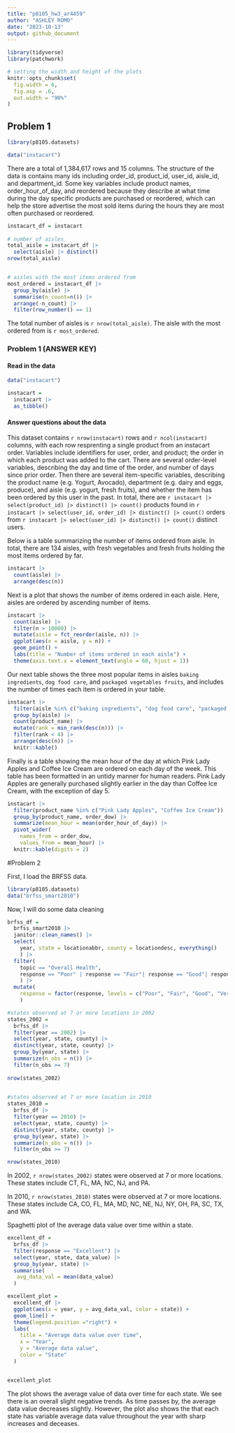 ```yaml
---
title: "p8105_hw3_ar4459"
author: "ASHLEY ROMO"
date: "2023-10-13"
output: github_document
---
```


```r
library(tidyverse)
library(patchwork)

# setting the width and height of the plots
knitr::opts_chunk$set(
  fig.width = 6,
  fig.asp = .6,
  out.width = "90%"
)
```


## Problem 1

```r

library(p8105.datasets)

data("instacart")
```

There are a total of 1,384,617 rows and 15 columns. The structure of the data is contains many ids including order_id, product_id, user_id, aisle_id, and department_id. Some key variables include product names, order_hour_of_day, and reordered because they describe at what time during the day specific products are purchased or reordered, which can help the store advertise the most sold items during the hours they are most often purchased or reordered.

```r
instacart_df = instacart
 
# number of aisles 
total_aisle = instacart_df |> 
  select(aisle) |> distinct()
nrow(total_aisle)


# aisles with the most items ordered from
most_ordered = instacart_df |> 
  group_by(aisle) |> 
  summarise(n_count=n()) |> 
  arrange(-n_count) |> 
  filter(row_number() == 1)
```


The total number of aisles is `r nrow(total_aisle)`. The aisle with the most ordered from is `r most_ordered`.

### Problem 1 (ANSWER KEY)

#### Read in the data

```r
data("instacart")

instacart = 
  instacart |> 
  as_tibble()
```

#### Answer questions about the data

This dataset contains `r nrow(instacart)` rows and `r ncol(instacart)` columns, with each row resprenting a single product from an instacart order. Variables include identifiers for user, order, and product; the order in which each product was added to the cart. There are several order-level variables, describing the day and time of the order, and number of days since prior order. Then there are several item-specific variables, describing the product name (e.g. Yogurt, Avocado), department (e.g. dairy and eggs, produce), and aisle (e.g. yogurt, fresh fruits), and whether the item has been ordered by this user in the past. In total, there are `r instacart |> select(product_id) |> distinct() |> count()` products found in `r instacart |> select(user_id, order_id) |> distinct() |> count()` orders from `r instacart |> select(user_id) |> distinct() |> count()` distinct users.

Below is a table summarizing the number of items ordered from aisle. In total, there are 134 aisles, with fresh vegetables and fresh fruits holding the most items ordered by far.

```r
instacart |> 
  count(aisle) |> 
  arrange(desc(n))
```

Next is a plot that shows the number of items ordered in each aisle. Here, aisles are ordered by ascending number of items.

```r
instacart |> 
  count(aisle) |> 
  filter(n > 10000) |> 
  mutate(aisle = fct_reorder(aisle, n)) |> 
  ggplot(aes(x = aisle, y = n)) + 
  geom_point() + 
  labs(title = "Number of items ordered in each aisle") +
  theme(axis.text.x = element_text(angle = 60, hjust = 1))

```

Our next table shows the three most popular items in aisles `baking ingredients`, `dog food care`, and `packaged vegetables fruits`, and includes the number of times each item is ordered in your table.

```r
instacart |> 
  filter(aisle %in% c("baking ingredients", "dog food care", "packaged vegetables fruits")) |>
  group_by(aisle) |> 
  count(product_name) |> 
  mutate(rank = min_rank(desc(n))) |> 
  filter(rank < 4) |> 
  arrange(desc(n)) |>
  knitr::kable()
```

Finally is a table showing the mean hour of the day at which Pink Lady Apples and Coffee Ice Cream are ordered on each day of the week. This table has been formatted in an untidy manner for human readers. Pink Lady Apples are generally purchased slightly earlier in the day than Coffee Ice Cream, with the exception of day 5.

```r
instacart |>
  filter(product_name %in% c("Pink Lady Apples", "Coffee Ice Cream")) |>
  group_by(product_name, order_dow) |>
  summarize(mean_hour = mean(order_hour_of_day)) |>
  pivot_wider(
    names_from = order_dow, 
    values_from = mean_hour) |>
  knitr::kable(digits = 2)
```


#Problem 2

First, I load the BRFSS data.

```r
library(p8105.datasets)
data("brfss_smart2010")
```

Now, I will do some data cleaning

```r
brfss_df = 
  brfss_smart2010 |> 
  janitor::clean_names() |> 
  select(
    year, state = locationabbr, county = locationdesc, everything()
    ) |> 
  filter(
    topic == "Overall Health",
    response == "Poor" | response == "Fair"| response == "Good"| response == "Very good"| response == "Excellent"
    ) |> 
  mutate(
    response = factor(response, levels = c("Poor", "Fair", "Good", "Very good", "Excellent"))
    )

```

```r
#states observed at 7 or more locations in 2002
states_2002 =
  brfss_df |> 
  filter(year == 2002) |> 
  select(year, state, county) |> 
  distinct(year, state, county) |> 
  group_by(year, state) |> 
  summarize(n_obs = n()) |> 
  filter(n_obs >= 7) 
  
nrow(states_2002)
  

#states observed at 7 or more location in 2010
states_2010 =
  brfss_df |> 
  filter(year == 2010) |> 
  select(year, state, county) |> 
  distinct(year, state, county) |> 
  group_by(year, state) |> 
  summarize(n_obs = n()) |> 
  filter(n_obs >= 7) 

nrow(states_2010)
```

In 2002, `r nrow(states_2002)` states were observed at 7 or more locations. These states include CT, FL, MA, NC, NJ, and PA. 

In 2010, `r nrow(states_2010)` states were observed at 7 or more locations. These states include CA, CO, FL, MA, MD, NC, NE, NJ, NY, OH, PA, SC, TX, and WA. 


Spaghetti plot of the average  data value over time within a state.

```r
excellent_df = 
  brfss_df |> 
  filter(response == "Excellent") |> 
  select(year, state, data_value) |> 
  group_by(year, state) |> 
  summarise(
   avg_data_val = mean(data_value)
  ) 

excellent_plot = 
  excellent_df |> 
  ggplot(aes(x = year, y = avg_data_val, color = state)) +
  geom_line() + 
  theme(legend.position ="right") +
  labs(
    title = "Average data value over time",
    x = "Year",
    y = "Average data value",
    color = "State"
  )


excellent_plot

```

The plot shows the average value of data over time for each state. We see there is an overall slight negative trends. As time passes by, the average data value decreases slightly. However, the plot also shows the that each state has variable average data value throughout the year with sharp increases and deceases. 


